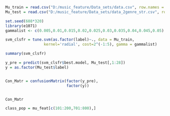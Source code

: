 ```r
Mu_train = read.csv("D:/music_feature/Data_sets/data.csv", row.names = 1)
Mu_test = read.csv("D:/music_feature/Data_sets/data_2genre_str.csv", row.names = 1)

```

```r
set.seed(608*320)
library(e1071)
gammalist <- c(0.005,0.01,0.015,0.02,0.025,0.03,0.035,0.04,0.045,0.05)

svm_clsfr = tune.svm(as.factor(label)~., data = Mu_train, 
                 kernel='radial', cost=2^(-1:5), gamma = gammalist)

summary(svm_clsfr)
```

```r
y_pre = predict(svm_clsfr$best.model, Mu_test[,1:28])
y = as.factor(Mu_test$label)


Con_Matr = confusionMatrix(factor(y_pre),
                           factor(y))


Con_Matr
```

```r
class_pop = mu_feat[c(101:200,701:800),]
```